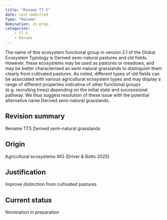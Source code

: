 ```yaml
---
title: "Rename T7.5"
date: last-modified
Type: "Rename"
Nomination: in prep.
categories: 
    - T7.5
    - Rename
---
```


The name of this ecosystem functional group in version 2.1 of the Global Ecosystem Typology is Derived semi-natural pastures and old fields. However, these ecosystems may be used as pastures or meadows, and may be better characterised as semi-natural grasslands to distinguish them clearly from cultivated pastures. As noted, different types of old fields can be associated with various agricultural ecosystem types and may display a range of different properties indicative of other functional groups (e.g. recruiting trees) depending on the initial state and successional pathway. We thus suggest resolution of these issue with the potential alternative name Derived semi-natural grasslands.

## Revision summary

Rename T7.5 Derived semi-natural grasslands

## Origin 

Agricultural ecosystems WG (Driver & Botts 2025)	

## Justification

Improve distinction from cultivated pastures

## Current status

Nomination in preparation